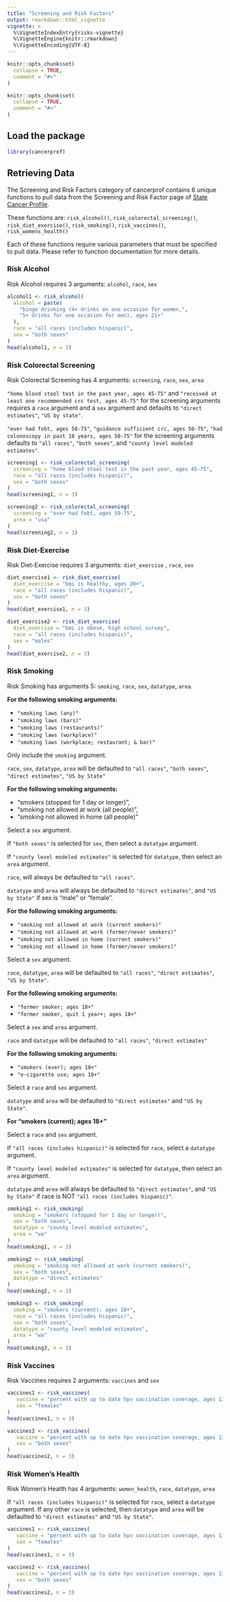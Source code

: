 ```yaml
---
title: "Screening and Risk Factors"
output: rmarkdown::html_vignette
vignette: >
  %\VignetteIndexEntry{risks-vignette}
  %\VignetteEngine{knitr::rmarkdown}
  %\VignetteEncoding{UTF-8}
---
```


```r
knitr::opts_chunk$set(
  collapse = TRUE,
  comment = "#>"
)
```

```r
knitr::opts_chunk$set(
  collapse = TRUE,
  comment = "#>"
)
```

## Load the package
```r
library(cancerprof)
```

## Retrieving Data

The Screening and Risk Factors category of cancerprof contains 6 unique functions to pull data from the Screening and Risk Factor page of [State Cancer Profile](https://statecancerprofiles.cancer.gov/risk/index.php).

These functions are: `risk_alcohol()`, `risk_colorectal_screening()`, `risk_diet_exercise()`, `risk_smoking()`, `risk_vaccines()`, `risk_womens_health()`

Each of these functions require various parameters that must be specified to pull data. Please refer to function documentation for more details.

### Risk Alcohol
Risk Alcohol requires 3 arguments: `alcohol`, `race`, `sex`

```r
alcohol1 <- risk_alcohol(
  alcohol = paste(
    "binge drinking (4+ drinks on one occasion for women,",
    "5+ drinks for one occasion for men), ages 21+"
  ),
  race = "all races (includes hispanic)",
  sex = "both sexes"
)
head(alcohol1, n = 3)
```

### Risk Colorectal Screening
Risk Colorectal Screening has 4 arguments: `screening`, `race`, `sex`, `area`

`"home blood stool test in the past year, ages 45-75"` and `"received at least one recommended crc test, ages 45-75"` for the screening arguments requires a `race` argument and a `sex` argument and defaults to `"direct estimates"`, `"US by state"`.

`"ever had fobt, ages 50-75"`, `"guidance sufficient crc, ages 50-75"`, `"had colonoscopy in past 10 years, ages 50-75"` for the screening arguments defaults to `"all races"`, `"both sexes"`, and `"county level modeled estimates"`.

```r
screening1 <- risk_colorectal_screening(
  screening = "home blood stool test in the past year, ages 45-75",
  race = "all races (includes hispanic)",
  sex = "both sexes"
)
head(screening1, n = 3)

screening2 <- risk_colorectal_screening(
  screening = "ever had fobt, ages 50-75",
  area = "usa"
)
head(screening2, n = 3)
```

### Risk Diet-Exercise
Risk Diet-Exercise requires 3 arguments: `diet_exercise` , `race`, `sex`

```r
diet_exercise1 <- risk_diet_exercise(
  diet_exercise = "bmi is healthy, ages 20+",
  race = "all races (includes hispanic)",
  sex = "both sexes"
)
head(diet_exercise1, n = 3)

diet_exercise2 <- risk_diet_exercise(
  diet_exercise = "bmi is obese, high school survey",
  race = "all races (includes hispanic)",
  sex = "males"
)
head(diet_exercise2, n = 3)
```

### Risk Smoking
Risk Smoking has arguments 5: `smoking`, `race`, `sex`, `datatype`, `area`.

**For the following smoking arguments:**

- `"smoking laws (any)"`
- `"smoking laws (bars)"`
- `"smoking laws (restaurants)"`
- `"smoking laws (workplace)"`
- `"smoking laws (workplace; restaurant; & bar)"`

Only include the `smoking` argument.

`race`, `sex`, `datatype`, `area` will be defaulted to `"all races"`, `"both sexes"`, `"direct estimates"`, `"US by State"`

**For the following smoking arguments:**

- "smokers (stopped for 1 day or longer)",
- "smoking not allowed at work (all people)",
- "smoking not allowed in home (all people)"

Select a `sex` argument.

If `"both sexes"` is selected for `sex`, then select a `datatype` argument.

If `"county level modeled estimates"` is selected for `datatype`, then select an `area` argument.

`race`, will always be defaulted to `"all races"`.

`datatype` and `area` will always be defaulted to `"direct estimates"`, and `"US by State"` if sex is "male" or "female".

**For the following smoking arguments:**

- `"smoking not allowed at work (current smokers)"`
- `"smoking not allowed at work (former/never smokers)"`
- `"smoking not allowed in home (current smokers)"`
- `"smoking not allowed in home (former/never smokers)"`

Select a `sex` argument.

`race`, `datatype`, `area` will be defaulted to `"all races"`, `"direct estimates"`, `"US by State"`.

**For the following smoking arguments:**

- `"former smoker; ages 18+"`
- `"former smoker, quit 1 year+; ages 18+"`

Select a `sex` and `area` argument.

`race` and `datatype` will be defaulted to `"all races"`, `"direct estimates"`

**For the following smoking arguments:**

- `"smokers (ever); ages 18+"`
- `"e-cigarette use; ages 18+"`

Select a `race` and `sex` argument.

`datatype` and `area` will be defaulted to `"direct estimates"` and `"US by State"`.

**For "smokers (current); ages 18+"**

Select a `race` and `sex` argument.

If `"all races (includes hispanic)"` is selected for `race`, select a `datatype` argument.

If `"county level modeled estimates"` is selected for `datatype`, then select an `area` argument.

`datatype` and `area` will always be defaulted to `"direct estimates"`, and `"US by State"` if race is NOT `"all races (includes hispanic)"`.

```r
smoking1 <- risk_smoking(
  smoking = "smokers (stopped for 1 day or longer)",
  sex = "both sexes",
  datatype = "county level modeled estimates",
  area = "wa"
)
head(smoking1, n = 3)

smoking2 <- risk_smoking(
  smoking = "smoking not allowed at work (current smokers)",
  sex = "both sexes",
  datatype = "direct estimates"
)
head(smoking2, n = 3)

smoking3 <- risk_smoking(
  smoking = "smokers (current); ages 18+",
  race = "all races (includes hispanic)",
  sex = "both sexes",
  datatype = "county level modeled estimates",
  area = "wa"
)
head(smoking3, n = 3)
```

### Risk Vaccines
Risk Vaccines requires 2 arguments: `vaccines` and `sex`

```r
vaccines1 <- risk_vaccines(
   vaccine = "percent with up to date hpv vaccination coverage, ages 13-17",
   sex = "females"
)
head(vaccines1, n = 3)

vaccines2 <- risk_vaccines(
   vaccine = "percent with up to date hpv vaccination coverage, ages 13-15",
   sex = "both sexes"
)
head(vaccines2, n = 3)
```

### Risk Women's Health
Risk Women's Health has 4 arguments: `women_health`, `race`, `datatype`, `area`

If `"all races (includes hispanic)"` is selected for `race`, select a `datatype` argument.
If any other `race` is selected, then `datatype` and `area` will be defaulted to `"direct estimates"` and `"US by State"`.

```r
vaccines1 <- risk_vaccines(
   vaccine = "percent with up to date hpv vaccination coverage, ages 13-17",
   sex = "females"
)
head(vaccines1, n = 3)

vaccines2 <- risk_vaccines(
   vaccine = "percent with up to date hpv vaccination coverage, ages 13-15",
   sex = "both sexes"
)
head(vaccines2, n = 3)
```
